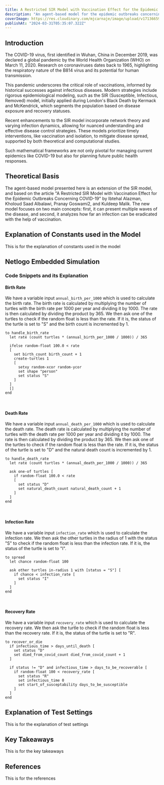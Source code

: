 ```yaml
---
title: A Restricted SIR Model with Vaccination Effect for the Epidemic Outbreaks Concerning COVID-19 - Agent-Based Modeling
description: "An agent-based model for the epidemic outbreaks concerning COVID-19. he new model focuses on two main concepts: first, it can present multiple waves of the disease, and second, it analyzes how far an infection can be eradicated with the help of vaccination."
coverImage: https://res.cloudinary.com/mjcarnaje/image/upload/v1713665992/wiuijpvbjtlgz8nwixu1.png
publishAt: "2024-03-31T05:35:07.322Z"
---
```



## Introduction

The COVID-19 virus, first identified in Wuhan, China in December 2019, was declared a global pandemic by the World Health Organization (WHO) on March 11, 2020. Research on coronaviruses dates back to 1965, highlighting the respiratory nature of the B814 virus and its potential for human transmission.

This pandemic underscores the critical role of vaccinations, informed by historical successes against infectious diseases. Modern strategies include rigorous epidemiological modeling, such as the SIR (Susceptible, Infectious, Removed) model, initially applied during London's Black Death by Kermack and McKendrick, which segments the population based on disease exposure and recovery statuses.

Recent enhancements to the SIR model incorporate network theory and varying infection dynamics, allowing for nuanced understanding and effective disease control strategies. These models prioritize timely interventions, like vaccination and isolation, to mitigate disease spread, supported by both theoretical and computational studies.

Such mathematical frameworks are not only pivotal for managing current epidemics like COVID-19 but also for planning future public health responses.

## Theoretical Basis

The agent-based model presented here is an extension of the SIR model, and based on the article "A Restricted SIR Model with Vaccination Effect for the Epidemic Outbreaks Concerning COVID-19" by Ibtehal Alazman, Kholoud Saad Albalawi, Pranay Goswami2, and Kuldeep Malik. The new model focuses on two main concepts: first, it can present multiple waves of the disease, and second, it analyzes how far an infection can be eradicated with the help of vaccination.

## Explanation of Constants used in the Model

This is for the explanation of constants used in the model

## Netlogo Embedded Simulation

<NetLogoSimulation />

### Code Snippets and its Explanation

#### Birth Rate

We have a variable input `annual_birth_per_1000` which is used to calculate the birth rate. The birth rate is calculated by multiplying the number of turtles with the birth rate per 1000 per year and dividing it by 1000. The rate is then calculated by dividing the product by 365. We then ask one of the turtles to check if the random float is less than the rate. If it is, the status of the turtle is set to "S" and the birth count is incremented by 1.

```
to handle_birth_rate
  let rate (count turtles * (annual_birth_per_1000 / 1000)) / 365

  ifelse random-float 100.0 < rate
  [
    set birth_count birth_count + 1
    create-turtles 1
    [
      setxy random-xcor random-ycor
      set shape "person"
      set status "S"
    ]
  ]
  []
end
```

<br />

#### Death Rate

We have a variable input `annual_death_per_1000` which is used to calculate the death rate. The death rate is calculated by multiplying the number of turtles with the death rate per 1000 per year and dividing it by 1000. The rate is then calculated by dividing the product by 365. We then ask one of the turtles to check if the random float is less than the rate. If it is, the status of the turtle is set to "D" and the natural death count is incremented by 1.

```
to handle_death_rate
  let rate (count turtles * (annual_death_per_1000 / 1000)) / 365

  ask one-of turtles [
    if random-float 100.0 < rate
    [
      set status "D"
      set natural_death_count natural_death_count + 1
    ]
  ]
end
```

<br />

#### Infection Rate

We have a variable input `infection_rate` which is used to calculate the infection rate. We then ask the other turtles in the radius of 1 with the status "S" to check if the random float is less than the infection rate. If it is, the status of the turtle is set to "I".

```
to spread
  let chance random-float 100

  ask other turtles in-radius 1 with [status = "S"] [
    if chance < infection_rate [
      set status "I"
    ]
  ]
end
```

<br />

#### Recovery Rate

We have a variable input `recovery_rate` which is used to calculate the recovery rate. We then ask the turtle to check if the random float is less than the recovery rate. If it is, the status of the turtle is set to "R".

```
to recover_or_die
  if infectious_time > days_until_death [
    set status "D"
    set died_from_covid_count died_from_covid_count + 1
  ]

  if status != "D" and infectious_time > days_to_be_recoverable [
    if random-float 100 < recovery_rate [
      set status "R"
      set infectious_time 0
      set start_of_susceptability days_to_be_susceptible
    ]
  ]
end
```

## Explanation of Test Settings

This is for the explanation of test settings

## Key Takeaways

This is for the key takeaways

## References

This is for the references
